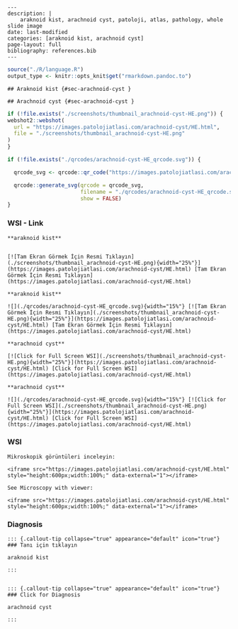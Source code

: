 
```comment
---
description: |
    araknoid kist, arachnoid cyst, patoloji, atlas, pathology, whole slide image
date: last-modified
categories: [araknoid kist, arachnoid cyst]
page-layout: full
bibliography: references.bib
---
```



```r
source("./R/language.R")
output_type <- knitr::opts_knit$get("rmarkdown.pandoc.to")
```


```asis
## Araknoid kist {#sec-arachnoid-cyst }
```


```asis
## Arachnoid cyst {#sec-arachnoid-cyst }
```






```r
if (!file.exists("./screenshots/thumbnail_arachnoid-cyst-HE.png")) {
webshot2::webshot(
  url = "https://images.patolojiatlasi.com/arachnoid-cyst/HE.html",
  file = "./screenshots/thumbnail_arachnoid-cyst-HE.png"
)
}
```



```r
if (!file.exists("./qrcodes/arachnoid-cyst-HE_qrcode.svg")) {

  qrcode_svg <- qrcode::qr_code("https://images.patolojiatlasi.com/arachnoid-cyst/HE.html")

  qrcode::generate_svg(qrcode = qrcode_svg,
                       filename = "./qrcodes/arachnoid-cyst-HE_qrcode.svg",
                       show = FALSE)
}
```







::::: panel-tabset


### WSI - Link








:::: {.content-hidden when-format="pdf"}


```asis

**araknoid kist**


[![Tam Ekran Görmek İçin Resmi Tıklayın](./screenshots/thumbnail_arachnoid-cyst-HE.png){width="25%"}](https://images.patolojiatlasi.com/arachnoid-cyst/HE.html) [Tam Ekran Görmek İçin Resmi Tıklayın](https://images.patolojiatlasi.com/arachnoid-cyst/HE.html)

```

::::


:::: {.content-visible when-format="pdf"}

```asis

**araknoid kist**

![](./qrcodes/arachnoid-cyst-HE_qrcode.svg){width="15%"} [![Tam Ekran Görmek İçin Resmi Tıklayın](./screenshots/thumbnail_arachnoid-cyst-HE.png){width="25%"}](https://images.patolojiatlasi.com/arachnoid-cyst/HE.html) [Tam Ekran Görmek İçin Resmi Tıklayın](https://images.patolojiatlasi.com/arachnoid-cyst/HE.html)

```



::::




:::: {.content-hidden when-format="pdf"}


```asis

**arachnoid cyst**

[![Click for Full Screen WSI](./screenshots/thumbnail_arachnoid-cyst-HE.png){width="25%"}](https://images.patolojiatlasi.com/arachnoid-cyst/HE.html) [Click for Full Screen WSI](https://images.patolojiatlasi.com/arachnoid-cyst/HE.html)

```

::::


:::: {.content-visible when-format="pdf"}

```asis

**arachnoid cyst**

![](./qrcodes/arachnoid-cyst-HE_qrcode.svg){width="15%"} [![Click for Full Screen WSI](./screenshots/thumbnail_arachnoid-cyst-HE.png){width="25%"}](https://images.patolojiatlasi.com/arachnoid-cyst/HE.html) [Click for Full Screen WSI](https://images.patolojiatlasi.com/arachnoid-cyst/HE.html)

```


::::







### WSI








```asis
Mikroskopik görüntüleri inceleyin:

<iframe src="https://images.patolojiatlasi.com/arachnoid-cyst/HE.html" style="height:600px;width:100%;" data-external="1"></iframe>

```





```asis

See Microscopy with viewer:

<iframe src="https://images.patolojiatlasi.com/arachnoid-cyst/HE.html" style="height:600px;width:100%;" data-external="1"></iframe>

```





### Diagnosis


```asis


::: {.callout-tip collapse="true" appearance="default" icon="true"}
### Tanı için tıklayın

araknoid kist

:::


```


```asis


::: {.callout-tip collapse="true" appearance="default" icon="true"}
### Click for Diagnosis

arachnoid cyst

:::

```









:::::















